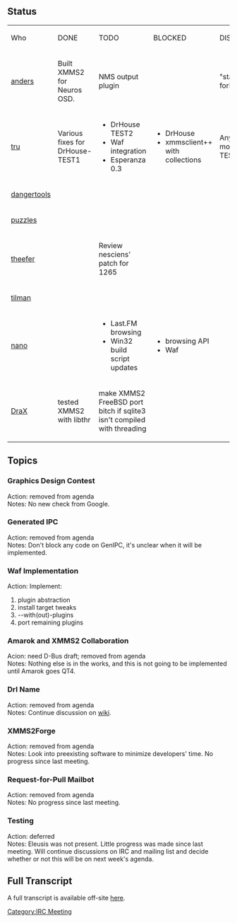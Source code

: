 == Status ==
{| class="wikitable" border="1" valign="top"
|-
| Who || DONE || TODO || BLOCKED || DISCUSS
|-
| [[User:Anders Gustafsson | anders]]
| Built XMMS2 for Neuros OSD.
| NMS output plugin
|
| "stable" fork?
|-
|[[Tobias Rundstr&ouml;m | tru]]
| Various fixes for DrHouse-TEST1
|
* DrHouse TEST2
* Waf integration
* Esperanza 0.3
|
* DrHouse
* xmmsclient++ with collections
| Anything more for TEST2?
|-
|[[Georg Schild | dangertools]] || || ||
|-
|[[Daniel Chokola | puzzles]] || || ||
|-
|[[S&eacute;bastien Cevey | theefer]]
|
| Review nesciens' patch for <mantis>1265</mantis>
|
|
|-
|[[Tilman Sauerbeck | tilman]] || || ||
|-
|[[Daniel Svensson | nano]]
|
|
* Last.FM browsing
* Win32 build script updates
|
* browsing API
* Waf
|
|-
|[[Alexander Botero-Lowry | DraX]]
| tested XMMS2 with libthr
| make XMMS2 FreeBSD port bitch if sqlite3 isn't compiled with threading
|
|
|}

== Topics ==
=== Graphics Design Contest ===
;Action: removed from agenda
;Notes: No new check from Google.

=== Generated IPC ===
;Action: removed from agenda
;Notes: Don't block any code on GenIPC, it's unclear when it will be implemented.

=== Waf Implementation ===
;Action: Implement:
# plugin abstraction
# install target tweaks
# --with(out)-plugins
# port remaining plugins

=== Amarok and XMMS2 Collaboration ===
;Acion: need D-Bus draft; removed from agenda
;Notes: Nothing else is in the works, and this is not going to be implemented until Amarok goes QT4.

=== DrI Name ===
;Action: removed from agenda
;Notes: Continue discussion on [[Talk:Versioning#Dr_I... | wiki]].

=== XMMS2Forge ===
;Action: removed from agenda
;Notes: Look into preexisting software to minimize developers' time. No progress since last meeting.

=== Request-for-Pull Mailbot ===
;Action: removed from agenda
;Notes: No progress since last meeting.
=== Testing ===
;Action: deferred
;Notes: Eleusis was not present. Little progress was made since last meeting. Will continue discussions on IRC and mailing list and decide whether or not this will be on next week's agenda.

== Full Transcript ==
A full transcript is available off-site [http://dan.chokola.com/files/xmms2-meeting/2006-11-27/transcript.txt here].

[[Category:IRC Meeting]]